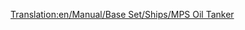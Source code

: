 [[Translation:en/Manual/Base Set/Ships/MPS Oil Tanker]]
{{es/Barcos|Nombre=Petrolero MPS
|Imagen=[[File:en/OilTanker.png|Petrolero MPS]]
|Precio=60.930 € (30.465 £)
|Velocidad=24 kph (15 mph) 	
|Coste-anual=4.592 € (2.296 £)
|Diseño=1928
|Duración=30
|Capacidad=220.000 Litros de petróleo
|Descripción=El MPS es un petrolero extremadamente lento, pero es un gran petrolero.
|Vida-real=Ficción.
}}